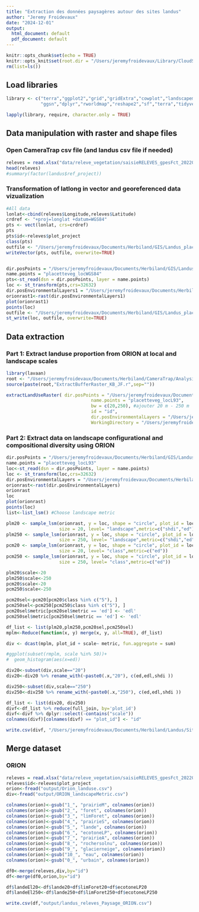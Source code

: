 ```yaml
---
title: "Extraction des données paysagères autour des sites landus"
author: "Jeremy Froidevaux"
date: "2024-12-01"
output:
  html_document: default
  pdf_document: default
---
```



```r
knitr::opts_chunk$set(echo = TRUE)
knitr::opts_knit$set(root.dir = "/Users/jeremyfroidevaux/Library/CloudStorage/GoogleDrive-jfroidevaux@creamontblanc.org/Drive partagés/prototool/herbiland/analyses/landus")
rm(list=ls()) 
```

## Load libraries
```r
library <- c("terra","ggplot2","grid","gridExtra","cowplot","landscapemetrics","data.table","maps",
             "ggsn","dplyr","rworldmap","reshape2","sf","terra","tidyverse","purrr","openxlsx")

lapply(library, require, character.only = TRUE) 
```

## Data manipulation with raster and shape files
### Open CameraTrap csv file (and landus csv file if needed)
```r
releves = read.xlsx("data/releve_vegetation/saisieRELEVES_gpesFct_20220914_final.xlsx", sheet = "SURVEYS")
head(releves)
#summary(factor(landus$ref_project))
```

### Transformation of latlong in vector and georeferenced data vizualization
```r
#All data
lonlat<-cbind(releves$Longitude,releves$Latitude)
crdref <- "+proj=longlat +datum=WGS84"
pts <- vect(lonlat, crs=crdref)
pts
pts$id<-releves$plot_project
class(pts)
outfile <- "/Users/jeremyfroidevaux/Documents/Herbiland/GIS/Landus_placette_veg/placetteveg_locWGS84.shp"
writeVector(pts, outfile, overwrite=TRUE)


dir.posPoints = "/Users/jeremyfroidevaux/Documents/Herbiland/GIS/Landus_placette_veg"  
name.points = "placetteveg_locWGS84"
pts<-st_read(dsn = dir.posPoints, layer = name.points)
loc <- st_transform(pts,crs=32632)
dir.posEnvironmentalLayers1 = "/Users/jeremyfroidevaux/Documents/Herbiland/GIS/ORION/LC_pred_CCVCMB_2806023_FINAL.tif"
orionrast1<-rast(dir.posEnvironmentalLayers1)
plot(orionrast1)
points(loc)
outfile <- "/Users/jeremyfroidevaux/Documents/Herbiland/GIS/Landus_placette_veg/placetteveg_locL93.shp"
st_write(loc, outfile, overwrite=TRUE)

```

## Data extraction
### Part 1: Extract landuse proportion from ORION at local and landscape scales

```r
library(lavaan)
root <- "/Users/jeremyfroidevaux/Documents/Herbiland/CameraTrap/Analysis/Functions/" 
source(paste(root,"ExtractBufferRaster_KB_JF.r",sep="")) 

extractLandUseRaster( dir.posPoints = "/Users/jeremyfroidevaux/Documents/Herbiland/GIS/Landus_placette_veg",  
                                name.points = "placetteveg_locL93",
                                bw = c(20,250), #ajouter 20 m - 250 m  
                                id = "id",  
                                dir.posEnvironmentalLayers = "/Users/jeremyfroidevaux/Documents/Herbiland/GIS/ORION/LC_pred_CCVCMB_2806023_FINAL.tif",  
                                WorkingDirectory = "/Users/jeremyfroidevaux/Documents/Herbiland/Landus/Sites_description/Data/") 

```

### Part 2: Extract data on landscape configurational and compositional diversity using ORION

```r
dir.posPoints = "/Users/jeremyfroidevaux/Documents/Herbiland/GIS/Landus_placette_veg"  
name.points = "placetteveg_locL93"
loc<-st_read(dsn = dir.posPoints, layer = name.points)
loc <- st_transform(loc,crs=32632)
dir.posEnvironmentalLayers = "/Users/jeremyfroidevaux/Documents/Herbiland/GIS/ORION/LC_pred_CCVCMB_2806023_FINAL.tif"
orionrast<-rast(dir.posEnvironmentalLayers) 
orionrast
loc
plot(orionrast)
points(loc)
list<-list_lsm() #Choose landscape metric 

plm20 <- sample_lsm(orionrast, y = loc, shape = "circle", plot_id = loc$id,  
                    size = 20, level= "landscape",metric=c("shdi","ed")) 
plm250 <- sample_lsm(orionrast, y = loc, shape = "circle", plot_id = loc$id,  
                    size = 250, level= "landscape",metric=c("shdi","ed")) 
pcm20 <- sample_lsm(orionrast, y = loc, shape = "circle", plot_id = loc$id,  
                    size = 20, level= "class",metric=c("ed")) 
pcm250 <- sample_lsm(orionrast, y = loc, shape = "circle", plot_id = loc$id,  
                    size = 250, level= "class",metric=c("ed")) 

plm20$scale<-20 
plm250$scale<-250
pcm20$scale<-20 
pcm250$scale<-250

pcm20sel<-pcm20[pcm20$class %in% c("5"), ]
pcm250sel<-pcm250[pcm250$class %in% c("5"), ]
pcm20sel$metric[pcm20sel$metric == 'ed'] <- 'edl'
pcm250sel$metric[pcm250sel$metric == 'ed'] <- 'edl'

df_list <- list(plm20,plm250,pcm20sel,pcm250sel)
mplm<-Reduce(function(x, y) merge(x, y, all=TRUE), df_list)

div <- dcast(mplm, plot_id + scale~ metric, fun.aggregate = sum)

#ggplot(subset(rmplm, scale %in% 50))+
#  geom_histogram(aes(x=ed))

div20<-subset(div,scale=="20")
div20<-div20 %>% rename_with(~paste0(.x,"20"), c(ed,edl,shdi ))

div250<-subset(div,scale=="250")
div250<-div250 %>% rename_with(~paste0(.x,"250"), c(ed,edl,shdi ))

df_list <- list(div20, div250)
divf<-df_list %>% reduce(full_join, by='plot_id')
divf<-divf %>% dplyr::select(-contains("scale"))
colnames(divf)[colnames(divf) == "plot_id"] <- "id"

write.csv(divf, "/Users/jeremyfroidevaux/Documents/Herbiland/Landus/Sites_description/Data/ORION_landscapeMetric.csv", row.names=FALSE) 

```

## Merge dataset
### ORION
```r
releves = read.xlsx("data/releve_vegetation/saisieRELEVES_gpesFct_20220914_final.xlsx", sheet = "SURVEYS")
releves$id<-releves$plot_project
orion<-fread("output/Orion_landuse.csv")
div<-fread("output/ORION_landscapeMetric.csv")

colnames(orion)<-gsub("1_", "prairieM", colnames(orion))
colnames(orion)<-gsub("2_", "foret", colnames(orion))
colnames(orion)<-gsub("3_", "limForet", colnames(orion))
colnames(orion)<-gsub("4_", "prairieS", colnames(orion))
colnames(orion)<-gsub("5_", "lande", colnames(orion))
colnames(orion)<-gsub("6_", "ecotoneLP", colnames(orion))
colnames(orion)<-gsub("7_", "prairieA", colnames(orion))
colnames(orion)<-gsub("8_", "rochersolnu", colnames(orion))
colnames(orion)<-gsub("9_", "glacierneige", colnames(orion))
colnames(orion)<-gsub("10_", "eau", colnames(orion))
colnames(orion)<-gsub("0_", "urbain", colnames(orion))

df0<-merge(releves,div,by="id")
df<-merge(df0,orion,by="id")

df$landeEl20<-df$lande20+df$limForet20+df$ecotoneLP20
df$landeEl250<-df$lande250+df$limForet250+df$ecotoneLP250

write.csv(df,"output/landus_releves_Paysage_ORION.csv")
```
